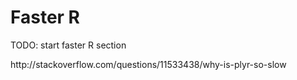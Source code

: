Faster R
========================================================
TODO: start faster R section

http://stackoverflow.com/questions/11533438/why-is-plyr-so-slow